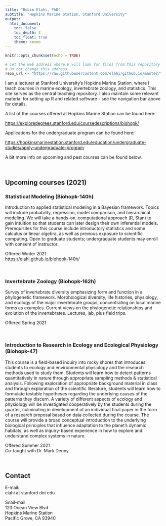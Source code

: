 ```yaml
---
title: "Robin Elahi, PhD"
subtitle: "Hopkins Marine Station, Stanford University"
output: 
  html_document: 
    toc: false
    toc_depth: 3
    toc_float: true
    theme: cosmo
---
```


```r
knitr::opts_chunk$set(echo = TRUE)

# Set the web address where R will look for files from this repository
# Do not change this address
repo_url <- "https://raw.githubusercontent.com/elahi/github.io/master/"
```

I am a lecturer at Stanford University's Hopkins Marine Station, where I teach courses in marine ecology, invertebrate zoology, and statistics. This site serves as the central teaching repository. I also maintain some relevant material for setting up R and related software - see the navigation bar above for details. 

A list of the courses offered at Hopkins Marine Station can be found here:     

[https://exploredegrees.stanford.edu/coursedescriptions/biohopk/](https://exploredegrees.stanford.edu/coursedescriptions/biohopk/)

Applications for the undergraduate program can be found here:

[https://hopkinsmarinestation.stanford.edu/education/undergraduate-studies/apply-undergraduate-program](https://hopkinsmarinestation.stanford.edu/education/undergraduate-studies/apply-undergraduate-program)

A bit more info on upcoming and past courses can be found below. 

\  

## Upcoming courses (2021)

### Statistical Modeling (Biohopk-140h)

Introduction to applied statistical modeling in a Bayesian framework. Topics will include probability, regression, model comparison, and hierarchical modeling. We will take a hands-on, computational approach (R, Stan) to gain intuition so that students can later design their own inferential models. Prerequisites for this course include introductory statistics and some calculus or linear algebra, as well as previous exposure to scientific computing. Open to graduate students; undergraduate students may enroll with consent of instructor.

Offered Winter 2021     
[https://elahi.github.io/biohopk-140h/](https://elahi.github.io/biohopk-140h/)  

\

### Invertebrate Zoology (Biohopk-162h)

Survey of invertebrate diversity emphasizing form and function in a phylogenetic framework. Morphological diversity, life histories, physiology, and ecology of the major invertebrate groups, concentrating on local marine forms as examples. Current views on the phylogenetic relationships and evolution of the invertebrates. Lectures, lab, plus field trips.

Offered Spring 2021

\

### Introduction to Research in Ecology and Ecological Physiology (Biohopk-47)

This course is a field-based inquiry into rocky shores that introduces students to ecology and environmental physiology and the research methods used to study them. Students will learn how to detect patterns quantitatively in nature through appropriate sampling methods & statistical analysis. Following exploration of appropriate background material in class and through exploration of the scientific literature, students will learn how to formulate testable hypotheses regarding the underlying causes of the patterns they discern. A variety of different aspects of ecology and physiology will be investigated cooperatively by the students during the quarter, culminating in development of an individual final paper in the form of a research proposal based on data collected during the course. The course will provide a broad conceptual introduction to the underlying biological principles that influence adaptation to the planet's dynamic habitats, as well as inquiry-based experience in how to explore and understand complex systems in nature.
 
Offered Summer 2021    
Co-taught with Dr. Mark Denny

\  

<!-- ### Marine Science and Conservation in a Changing World (Biohopk-175h) -->

<!-- This hands-on, experiential course provides a broad foundation in marine science, and explores emerging opportunities for innovation in the study of life in the sea. Students are resident at Stanford's Hopkins Marine Station in Pacific Grove (90 miles south of main campus) where the diverse organisms and environments of Monterey Bay provide the focus for the course. Class meets daily with lectures, discussions, labs, and field work throughout the day. Three linked concentrations, each 3 weeks long, are taught sequentially to address (1) the extraordinary diversity of marine organisms and habitats, (2) the physiology and behavior of marine animals, and (3) the principles of marine ecology. Connecting these concentrations is a weekly seminar-based discussion of topics in marine conservation. This design permits deep concentration on each subject, and places emphasis on discussion, group dialog, individual exploration, and experiential learning. In the final week of the quarter, students complete an individual capstone project of their choosing. This course fulfills the same laboratory requirement as BIO 47. -->

<!-- To be offered Spring 2021    -->

<!-- I will co-teach the following concentration with Dr. Mark Denny:  -->

<!-- *Biodiversity and biomechanics of Monterey Bay*    -->
<!-- We will explore the biodiversity of coastal ecosystems in Monterey Bay, with particular emphasis on the organisms found on local intertidal shores and in nearshore waters. Frequent field trips to a variety of habitats allow students to study organisms in nature, including rocky shores, kelp forests, seagrass beds, sandy beaches, dock communities, and mudflats. We will couch biological observations in a biophysical context: how do individuals make a living in a heterogeneous and dynamic environment? Lectures are combined with laboratory studies focused on taxonomy, natural history, and the biomechanical adaptations of live organisms.   -->

<!-- \   -->


<!-- ## Past courses -->

<!-- ### Experimental Design and Probability (Biohopk-174h) -->

<!-- Variability is an integral part of biology. Introduction to probability and its use in designing experiments to address biological problems. Focus is on experimental design and the use of linear models in testing hypotheses (e.g., analysis of variance, regression). Students will use R to explore and analyze locally relevant biological datasets. No programming or statistical background is assumed.  -->

<!-- Offered Spring 2019  -->
<!-- To be offered Spring 2021    -->
<!-- [https://elahi.github.io/xdp/](https://elahi.github.io/xdp/) -->

<!-- \   -->

<!-- ### Historical Ecology of Marine Invertebrates (Biohopk-142h) -->

<!-- This course is an exploration of the local invertebrate fauna at Hopkins Marine Station, through the lens of a long-term monitoring study initiated by Hewatt in 1931. During week 1, lectures will provide an overview of the major groups represented on rocky intertidal shores. In the laboratory, students will focus on species identification. These skills will be put to use in week 2, when students will collaborate as a team to quantify the abundance of ~100 species in the field and thus contribute to long-term monitoring in the Hopkins Marine Life Observatory. During week 3, students will investigate a relevant organismal or ecological problem.  -->

<!-- Offered Winter 2020    -->
<!-- [Course flier](images/biohopk_142_flier.pdf) -->

<!-- \   -->

<!-- ### Ecology and Conservation of Kelp Forest Communities (Biohopk-185h) -->

<!-- Five week course. Daily lectures, labs, and scuba dives focused on scientific diving and quantitative ecological methods in kelp forests. Students will be trained as scientific divers in accordance with the standards set by the American Academy of Underwater Scientists (AAUS). Topics include identification and natural history of resident organisms, ecological processes, and subtidal field techniques. Class projects will contribute to long-term monitoring at Hopkins Marine Station. **Prerequisites: consent of instructor, advanced SCUBA certification, a minimum of 12 open water dives in temperate waters, and SCUBA equipment (HMS can provide tanks).** -->

<!-- To be offered Summer 2021 -->

<!-- *The dates for this course will be June 22-July 24, 2020. I will consider applications on a rolling basis starting on March 15, and the final deadline is April 15, 2020. The sooner you apply, the sooner you'll hear back.* -->

<!-- [https://hopkinsmarinestation.stanford.edu/webforms/hopkins-summer-undergrad-application-form](https://hopkinsmarinestation.stanford.edu/webforms/hopkins-summer-undergrad-application-form) -->

<!-- <img src="/images/KelpDiveFlyer2020_GradientOutline.png" alt="" width="800px"/> -->


<!-- \   -->


## Contact

E-mail:   
elahi at stanford dot edu  

Snail-mail:    
120 Ocean View Blvd  
Hopkins Marine Station     
Pacific Grove, CA 93940

